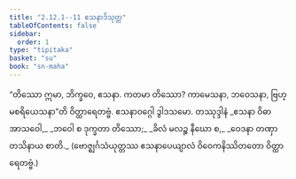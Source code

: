 ```yaml
---
title: "2.12.1--11 ဧသနာဒိသုတ္တ"
tableOfContents: false
sidebar:
  order: 1
type: "tipitaka"
basket: "su"
book: "sn-maha"
---
```



<DynamicBreadcrumb />

<Division number="292--301" book="sn-maha">

<Paragraph number="714" book="sn-maha">
“တိဿော ဣမာ, ဘိက္ခဝေ, ဧသနာ. ကတမာ တိဿော? ကာမေသနာ, ဘဝေသနာ, ဗြဟ္မစရိယေသနာ”တိ ဝိတ္ထာရေတဗ္ဗံ.

</Paragraph>
</Division>

<Paragraph number="715" type="center" book="sn-maha">
ဧသနာဝဂ္ဂေါ ဒွါဒသမော.



</Paragraph>

<Paragraph number="716" type="center" book="sn-maha">
တဿုဒ္ဒါနံ


</Paragraph>

<Paragraph number="717" type="verses" book="sn-maha">
_ဧသနာ ဝိဓာ အာသဝေါ,_  
_ဘဝေါ စ ဒုက္ခတာ တိဿော;_  
_ခိလံ မလဉ္စ နီဃော စ,_  
_ဝေဒနာ တဏှာ တသိနာယ စာတိ._  

</Paragraph>

<Paragraph number="718" type="center" book="sn-maha">
(ဗောဇ္ဈင်္ဂသံယုတ္တဿ ဧသနာပေယျာလံ ဝိဝေကနိဿိတတော ဝိတ္ထာရေတဗ္ဗံ.)
</Paragraph>